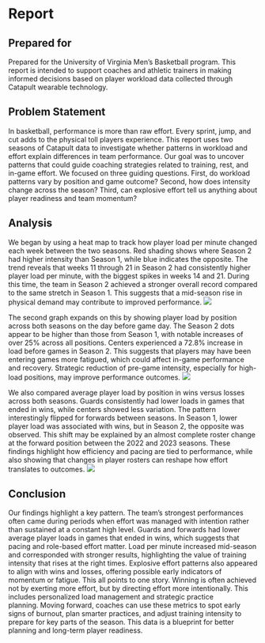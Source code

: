 # Report
## Prepared for
Prepared for the University of Virginia Men's Basketball program. This report is intended to support coaches and athletic trainers in making informed decisions based on player workload data collected through Catapult wearable technology.

## Problem Statement
In basketball, performance is more than raw effort. Every sprint, jump, and cut adds to the physical toll players experience. This report uses two seasons of Catapult data to investigate whether patterns in workload and effort explain differences in team performance. Our goal was to uncover patterns that could guide coaching strategies related to training, rest, and in-game effort.
We focused on three guiding questions. First, do workload patterns vary by position and game outcome? Second, how does intensity change across the season? Third, can explosive effort tell us anything about player readiness and team momentum?

## Analysis
We began by using a heat map to track how player load per minute changed each week between the two seasons. Red shading shows where Season 2 had higher intensity than Season 1, while blue indicates the opposite. The trend reveals that weeks 11 through 21 in Season 2 had consistently higher player load per minute, with the biggest spikes in weeks 14 and 21. During this time, the team in Season 2 achieved a stronger overall record compared to the same stretch in Season 1.  This suggests that a mid-season rise in physical demand may contribute to improved performance.
![](graph1.png)

The second graph expands on this by showing player load by position across both seasons on the day before game day. The Season 2 dots appear to be higher than those from Season 1, with notable increases of over 25% across all positions. Centers experienced a 72.8% increase in load before games in Season 2.  This suggests that players may have been entering games more fatigued, which could affect in-game performance and recovery. Strategic reduction of pre-game intensity, especially for high-load positions, may improve performance outcomes.
![](graph2.png)

We also compared average player load by position in wins versus losses across both seasons. Guards consistently had lower loads in games that ended in wins, while centers showed less variation. The pattern interestingly flipped for forwards between seasons. In Season 1, lower player load was associated with wins, but in Season 2, the opposite was observed. This shift may be explained by an almost complete roster change at the forward position between the 2022 and 2023 seasons. These findings highlight how efficiency and pacing are tied to performance, while also showing that changes in player rosters can reshape how effort translates to outcomes.
![](graph3.png)

## Conclusion
Our findings highlight a key pattern. The team's strongest performances often came during periods when effort was managed with intention rather than sustained at a constant high level.
Guards and forwards had lower average player loads in games that ended in wins, which suggests that pacing and role-based effort matter. Load per minute increased mid-season and corresponded with stronger results, highlighting the value of training intensity that rises at the right times. Explosive effort patterns also appeared to align with wins and losses, offering possible early indicators of momentum or fatigue.
This all points to one story. Winning is often achieved not by exerting more effort, but by directing effort more intentionally. This includes personalized load management and strategic practice planning. Moving forward, coaches can use these metrics to spot early signs of burnout, plan smarter practices, and adjust training intensity to prepare for key parts of the season. This data is a blueprint for better planning and long-term player readiness.
